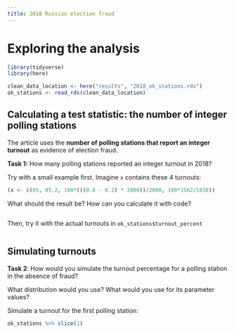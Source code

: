 ```yaml
---
title: 2018 Russian election fraud
---
```


# Exploring the analysis

```r
library(tidyverse)
library(here)

clean_data_location <- here("results", "2018_ok_stations.rds")
ok_stations <- read_rds(clean_data_location)
```

## Calculating a test statistic: the number of integer polling stations

The article uses the **number of polling stations that report an integer turnout** as evidence of election fraud.

**Task 1:**  How many polling stations reported an integer turnout in 2018?

Try with a small example first.  Imagine `x` contains these 4 turnouts:
```r
(x <- c(85, 85.2, 100*(((0.8 - 0.2) * 2000))/2000, 100*1562/1838))
```

What should the result be?  How can you calculate it with code?
```r

```

Then, try it with the actual turnouts in `ok_stations$turnout_percent`
```r

```

## Simulating turnouts

**Task 2**: How would you simulate the turnout percentage for a polling station in the absence of fraud?

What distribution would you use?  What would you use for its parameter values?

Simulate a turnout for the first polling station:
```r
ok_stations %>% slice(1)
```
